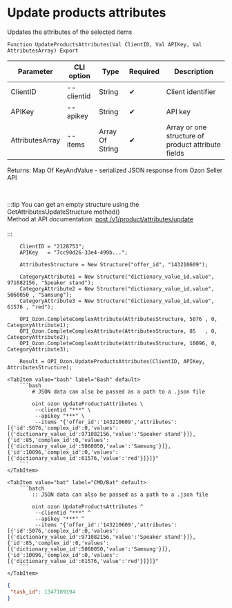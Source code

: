 ﻿---
sidebar_position: 8
---


# Update products attributes
 Updates the attributes of the selected items



`Function UpdateProductsAttributes(Val ClientID, Val APIKey, Val AttributesArray) Export`

  | Parameter | CLI option | Type | Required | Description |
  |-|-|-|-|-|
  | ClientID | --clientid | String | &#x2714; | Client identifier |
  | APIKey | --apikey | String | &#x2714; | API key |
  | AttributesArray | --items | Array Of String | &#x2714; | Array or one structure of product attribute fields |

  
  Returns:  Map Of KeyAndValue - serialized JSON response from Ozon Seller API

<br/>

:::tip
You can get an empty structure using the GetAttributesUpdateStructure method()<br/>
Method at API documentation: [post /v1/product/attributes/update](https://docs.ozon.ru/api/seller/#operation/ProductAPI_ProductUpdateAttributes)<br/>
<br/>
:::
<br/>


```bsl title="1C:Enterprise/OneScript code example"
    ClientID = "2128753";
    APIKey   = "7cc90d26-33e4-499b...";

    AttributesStructure = New Structure("offer_id", "143210609");

    CategoryAttribute1 = New Structure("dictionary_value_id,value", 971082156, "Speaker stand");
    CategoryAttribute2 = New Structure("dictionary_value_id,value", 5060050 , "Samsung");
    CategoryAttribute3 = New Structure("dictionary_value_id,value", 61576 , "red");

    OPI_Ozon.CompleteComplexAttribute(AttributesStructure, 5076 , 0, CategoryAttribute1);
    OPI_Ozon.CompleteComplexAttribute(AttributesStructure, 85   , 0, CategoryAttribute2);
    OPI_Ozon.CompleteComplexAttribute(AttributesStructure, 10096, 0, CategoryAttribute3);

    Result = OPI_Ozon.UpdateProductsAttributes(ClientID, APIKey, AttributesStructure);
```
 

 <Tabs>
  
    <TabItem value="bash" label="Bash" default>
        ```bash
            # JSON data can also be passed as a path to a .json file
            
            oint ozon UpdateProductsAttributes \
             --clientid "***" \
             --apikey "***" \
             --items "{'offer_id':'143210609','attributes':[{'id':5076,'complex_id':0,'values':[{'dictionary_value_id':971082156,'value':'Speaker stand'}]},{'id':85,'complex_id':0,'values':[{'dictionary_value_id':5060050,'value':'Samsung'}]},{'id':10096,'complex_id':0,'values':[{'dictionary_value_id':61576,'value':'red'}]}]}"
        ```
    </TabItem>
  
    <TabItem value="bat" label="CMD/Bat" default>
        ```batch
            :: JSON data can also be passed as a path to a .json file
            
            oint ozon UpdateProductsAttributes ^
             --clientid "***" ^
             --apikey "***" ^
             --items "{'offer_id':'143210609','attributes':[{'id':5076,'complex_id':0,'values':[{'dictionary_value_id':971082156,'value':'Speaker stand'}]},{'id':85,'complex_id':0,'values':[{'dictionary_value_id':5060050,'value':'Samsung'}]},{'id':10096,'complex_id':0,'values':[{'dictionary_value_id':61576,'value':'red'}]}]}"
        ```
    </TabItem>
</Tabs>


```json title="Result"
{
 "task_id": 1347189194
}
```
